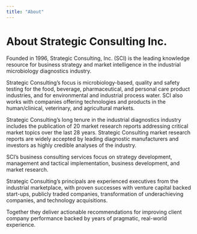 ```yaml
---
title: "About"
---
```


# About Strategic Consulting Inc.

Founded in 1996, Strategic Consulting, Inc. (SCI) is the leading knowledge resource for business strategy and market intelligence in the industrial microbiology diagnostics industry.

Strategic Consulting’s focus is microbiology-based, quality and safety testing for the food, beverage, pharmaceutical, and personal care product industries, and for environmental and industrial process water. SCI also works with companies offering technologies and products in the human/clinical, veterinary, and agricultural markets.

Strategic Consulting’s long tenure in the industrial diagnostics industry includes the publication of 20 market research reports addressing critical market topics over the last 28 years. Strategic Consulting market research reports are widely accepted by leading diagnostic manufacturers and investors as highly credible analyses of the industry.

SCI’s business consulting services focus on strategy development, management and tactical implementation, business development, and market research.

Strategic Consulting’s principals are experienced executives from the industrial marketplace, with proven successes with venture capital backed start-ups, publicly traded companies, transformation of underachieving companies, and technology acquisitions.

Together they deliver actionable recommendations for improving client company performance backed by years of pragmatic, real-world experience.
